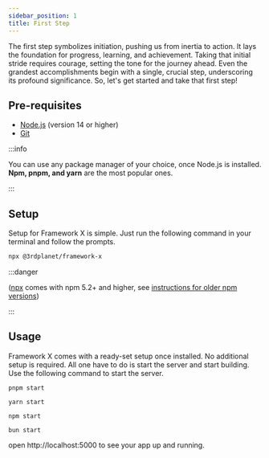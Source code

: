 ```yaml
---
sidebar_position: 1
title: First Step
---
```



The first step symbolizes initiation, pushing us from inertia to action. It lays the foundation for progress, learning, and achievement. Taking that initial stride requires courage, setting the tone for the journey ahead. Even the grandest accomplishments begin with a single, crucial step, underscoring its profound significance. So, let's get started and take that first step!

## Pre-requisites

-   [Node.js](https://nodejs.org/en/) (version 14 or higher)
-   [Git](https://git-scm.com/)

:::info

You can use any package manager of your choice, once Node.js is installed. **Npm, pnpm, and yarn** are the most popular ones.

:::

## Setup

Setup for Framework X is simple. Just run the following command in your terminal and follow the prompts.

```bash
npx @3rdplanet/framework-x
```

:::danger

([npx](https://medium.com/@maybekatz/introducing-npx-an-npm-package-runner-55f7d4bd282b) comes with npm 5.2+ and higher, see [instructions for older npm versions](https://gist.github.com/gaearon/4064d3c23a77c74a3614c498a8bb1c5f))

:::

## Usage

Framework X comes with a ready-set setup once installed. No additional setup is required. All one have to do is start the server and start building. Use the following command to start the server.

<Tabs>
<TabItem value="pnpm" label="pnpm">

    pnpm start

</TabItem>
<TabItem value="yarn" label="yarn">

    yarn start

</TabItem>
<TabItem value="npm" label="npm">

    npm start

</TabItem>
<TabItem value="bun" label="bun">

    bun start

</TabItem>
</Tabs>

open http://localhost:5000 to see your app up and running.

<Support />

